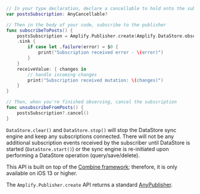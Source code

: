```swift
// In your type declaration, declare a cancellable to hold onto the subscription
var postsSubscription: AnyCancellable?

// Then in the body of your code, subscribe to the publisher
func subscribeToPosts() {
    postsSubscription = Amplify.Publisher.create(Amplify.DataStore.observe(Post.self))
    .sink {
        if case let .failure(error) = $0 {
            print("Subscription received error - \(error)")
        }
    }
    receiveValue: { changes in
        // handle incoming changes
        print("Subscription received mutation: \(changes)")
    }
}

// Then, when you're finished observing, cancel the subscription
func unsubscribeFromPosts() {
    postsSubscription?.cancel()
}
```

<Callout>

`DataStore.clear()` and `DataStore.stop()` will stop the DataStore sync engine and keep any subscriptions connected. There will not be any additional subscription events received by the subscriber until DataStore is started (`DataStore.start()`) or the sync engine is re-initiated upon performing a DataStore operation (query/save/delete).

</Callout>

<Callout>

This API is built on top of the [Combine framework](https://developer.apple.com/documentation/combine); therefore, it is only available on iOS 13 or higher.

The `Amplify.Publisher.create` API returns a standard [AnyPublisher](https://developer.apple.com/documentation/combine/anypublisher).

</Callout>

